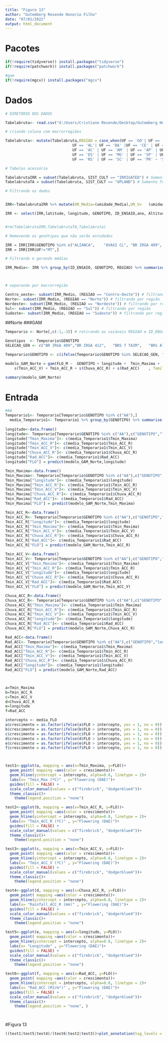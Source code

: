 ```yaml
---
title: "Figura 13"
author: "Gutemberg Resende Honorio Filho"
date: "07/01/2022"
output: html_document
---
```

# Pacotes

```r

if(!require(tidyverse)) install.packages("tidyverse")
if(!require(patchwork)) install.packages("patchwork")

#gam
if(!require(mgcv)) install.packages("mgcv")
```

# Dados 



```r


# DIRETÓRIO DOS DADOS 

Tabelabruta<- read.csv("d:/Users/Cristiane Resende/Desktop/Gutemberg Honorio/Mestrado/Repositorio_4/Analise_e_modelagem_Arroz/Merge_1980_2018.csv", header = TRUE, sep = ",", stringsAsFactors = FALSE) # tabela com os dados originais

# criando coluna com macrorregiões

Tabelabruta<- mutate(Tabelabruta,REGIAO = case_when(UF == 'GO'| UF == 'DF' |UF == 'MS' | UF == 'MT' ~ 'Centro-Oeste',
                              UF == 'AL'| UF == 'BA' |UF == 'CE' | UF == 'MA' | UF == 'PB' | UF == 'PE' | UF == 'PI' | UF == 'RN' | UF == 'SE' ~ 'Nordeste',
                              UF == 'AC' | UF == 'AM' | UF == 'AP' | UF == 'PA' | UF == 'RO' | UF == 'RR' | UF == 'TO' ~ 'Norte',
                              UF == 'ES' | UF == 'MG' | UF == 'SP' | UF == 'RJ' ~ 'Sudeste',
                              UF == 'RS' | UF == 'SC' | UF == 'PR' ~ 'Sul'))

# Tabelas acessório

TabelabrutaIRR = subset(Tabelabruta, SIST_CULT == "IRRIGATED") # Somente Irrigado
TabelabrutaTA = subset(Tabelabruta, SIST_CULT == "UPLAND") # Somente Terras altas

# Filtrando os dados


IRR<-TabelabrutaIRR %>% mutate(UR_Media=(umidade_Media),UR_V=	(umidade_V), UR_fld_m=	(umidade_fld_m),	UR_R=	(umidade_R), Graus_dia_ciclo=(graus_dia_ciclo), Graus_dia_FLO=(graus_dia_FLO+graus_dia_IP))

IRR <- select(IRR,latitude, longitude, GENOTIPO, ID_ENSAIO,ano, Altitude, REGIAO, UF, FLO_E, Tmax_Maxima ,Tmax_fld_m ,	Tmax_R,	Tmax_ACC_R, Tmax_Minima,	Tmax_Media,Tmax_V ,Tmax_ACC_V,	Tmin_Maxima,Tmin_Minima ,	Tmin_Media ,	Tmin_V ,	Tmin_ACC_V , Tmin_fld_m ,	Tmin_R,	Tmin_ACC_R , Chuva_ACC ,	Chuva_ACC_V, Chuva_ACC_R, Rad_ACC_R ,	Rad_ACC ,	Rad_ACC_V, UR_Media, UR_V, UR_fld_m,	UR_R, Graus_dia_ciclo, Graus_dia_FLO, ano)


#rm(TabelabrutaIRR,TabelabrutaTA,Tabelabruta)

# Removendo os genótipos que não serão estudados

IRR = IRR[IRR$GENOTIPO %in% c("ALIANCA",	"AVAXI CL",	"BR IRGA 409",	"BR IRGA 410",	"BR IRGA 412",	"BR IRGA 414",	"BRS 7 TAIM",	"BRS A701 CL",	"BRS A702 CL",	"BRS A704",	"BRS ALVORADA",	"BRS BIGUA",	"BRS CATIANA",	"BRS CIRAD 302",	"BRS FORMOSO",	"BRS FRONTEIRA",	"BRS GUARA",	"BRS JABURU",	"BRS JACANA",	"BRS PAMPA",	"BRS PAMPEIRA",	"BRS PELOTA",	"BRS QUERENCIA",	"BRS SINUELO CL",	"BRS TROPICAL",	"BRSMG RUBELITA",	"CICA 8",	"CT8452",	"DIAMANTE",	"EEA34",	"EMPASC 101",	"EMPASC 102",	"EPAGRI 108",	"EPAGRI 109",	"EPAGRI97-01",	"EPAGRI97-05",	"EPAGRI97-06",	"H6",	"H7 CL",	"IAC1289",	"IAC1298",	"IAC1299",	"IAC1307",	"IAC1311",	"IAPAR 58",	"IRGA 417",	"IRGA 422 CL",	"IRGA 424",	"IRGA 424 RI",	"IRGA 425",	"IRGA 426",	"IRGA 427",	"IRGA 428",	"IRGA 429",	"IRGA 430",	"IRGA97-05",	"IRGA97-10",	"IRGA97-11",	"IRGA97-28",	"JAVAE",	"JEQUITIBA",	"MARAJO",	"METICA 1",	"MOXOTO",	"OUROMINAS",	"PR267",	"PR268",	"PR306",	"PR331",	"PR349",	"PR380",	"PR498",	"PR631",	"PR67",	"PUITA INTA CL",	"RORAIMA",	"SAO FRANCISCO",	"SC138",	"SC173",	"SC237",	"SC240",	"SC250",	"SCS 112",	"SCS 114 ANDOSAN",	"SCS 116 SATORU",	"SCS 121 CL",	"SCSBRS 111",	"SCSBRS 113 TIO TAKA",	"SCSBRS PIRACEMA",	"SG11551",	"URUCUI"),]
IRR = IRR[IRR$UF!="MT",]

# Filtrando e gerando médias

IRR_Medio<- IRR %>% group_by(ID_ENSAIO, GENOTIPO, REGIAO) %>% summarise(  FLO_M= mean(FLO_E),  latitude= mean(latitude), longitude = mean(longitude), Altitude = mean(Altitude), Tmax_Maxima = mean(Tmax_Maxima) ,Tmax_fld_m = mean(Tmax_fld_m ),	Tmax_R= mean( Tmax_R),	Tmax_ACC_R= mean(Tmax_ACC_R ), Tmax_Minima= mean(Tmax_Minima ),	Tmax_Media= mean( Tmax_Media),Tmax_V = mean(Tmax_V ),Tmax_ACC_V= mean(Tmax_ACC_V ),	Tmin_Maxima= mean(Tmin_Maxima ),Tmin_Minima = mean(Tmin_Minima ),	Tmin_Media = mean(Tmin_Media ),	Tmin_V = mean(Tmin_V ),	Tmin_ACC_V = mean(Tmin_ACC_V ), Tmin_fld_m = mean( Tmin_fld_m),	Tmin_R= mean(Tmin_R ),	Tmin_ACC_R = mean(Tmin_ACC_R ), Chuva_ACC = mean(Chuva_ACC ),	Chuva_ACC_V= mean(Chuva_ACC_V ), Chuva_ACC_R= mean(Chuva_ACC_R ), Rad_ACC_R = mean(Rad_ACC_R ),	Rad_ACC = mean(Rad_ACC ),	Rad_ACC_V= mean(Rad_ACC_V ), UR_Media= mean( UR_Media), UR_V= mean( UR_V), UR_fld_m= mean(UR_fld_m ),	UR_R= mean(UR_R ), Graus_dia_ciclo= mean(Graus_dia_ciclo ), Graus_dia_FLO= mean(Graus_dia_FLO ))



# separando por macrorregião

Centro_oeste<- subset(IRR_Medio, (REGIAO == "Centro-Oeste")) # filtrando por região
Norte<- subset(IRR_Medio, (REGIAO == "Norte")) # filtrando por região
Nordeste<- subset(IRR_Medio, (REGIAO == "Nordeste")) # filtrando por região
Sul<- subset(IRR_Medio, (REGIAO == "Sul")) # filtrando por região
Sudeste<- subset(IRR_Medio, (REGIAO == "Sudeste")) # filtrando por região

```

##Norte
###GAM
```r
Temporario <- Norte[,c(-1,-3)] # retirando as vaiáveis REGIAO e ID_ENSAIO

Genotipos  <- Temporario$GENOTIPO
SELECAO_GEN <- c("BR IRGA 409","BR IRGA 412",	"BRS 7 TAIM",	"BRS A702 CL",	"BRS BIGUA",	"BRS FRONTEIRA",	"BRS JABURU",	"BRS JACANA",	"BRS PELOTA",	"BRS TROPICAL",	"BRSMG RUBELITA",	"DIAMANTE",	"EPAGRI 108",	"EPAGRI 109",	"IRGA 424 RI",	"IRGA 425",	"IRGA 428",	"IRGA 429",	"JEQUITIBA",	"PR306",	"PR349",	"PUITA INTA CL",	"RORAIMA",	"SC173",	"SC237",	"SC240",	"SC250",	"SCS 112",	"SCS 114 ANDOSAN",	"SCS 116 SATORU",	"SCS 121 CL",	"SCSBRS 111",	"SCSBRS PIRACEMA",	"URUCUI", "PR67", "IAC1289")

Temporario$GENOTIPO <- c(ifelse(Temporario$GENOTIPO %in% SELECAO_GEN, "AA" , Genotipos))

modelo_GAM_Norte = gam(FLO_M ~  GENOTIPO + longitude +  Tmin_Maxima + 
    s(Tmin_ACC_V) + Tmin_ACC_R + s(Chuva_ACC_R) + s(Rad_ACC)	, family = gaussian, data = Temporario)

summary(modelo_GAM_Norte)
```

# Entrada
```r
#AA
Temporario1<- Temporario[Temporario$GENOTIPO %in% c("AA"),]
  media_Temporario1<- Temporario1 %>% group_by(GENOTIPO) %>% summarise(longitude = mean(longitude), Tmin_Maxima=mean(Tmin_Maxima),   Tmin_ACC_R= mean(Tmin_ACC_R),Tmin_ACC_V = mean(Tmin_ACC_V),Chuva_ACC_R=mean(Chuva_ACC_R), Rad_ACC = mean(Rad_ACC))
  
longitude<-data.frame()
longitude<- Temporario[Temporario$GENOTIPO %in% c("AA"),c("GENOTIPO","longitude", "Tmin_Maxima",   "Tmin_ACC_R","Tmin_ACC_V","Chuva_ACC_R", "Rad_ACC")]
longitude["Tmin_Maxima"]<- c(media_Temporario1$Tmin_Maxima)
longitude["Tmin_ACC_R"]<- c(media_Temporario1$Tmin_ACC_R)
longitude["Tmin_ACC_V"]<- c(media_Temporario1$Tmin_ACC_V)
longitude["Chuva_ACC_R"]<- c(media_Temporario1$Chuva_ACC_R)
longitude["Rad_ACC"]<- c(media_Temporario1$Rad_ACC)
longitude["FLO"] = predict(modelo_GAM_Norte,longitude)

Tmin_Maxima<-data.frame()
Tmin_Maxima<- Temporario[Temporario$GENOTIPO %in% c("AA"),c("GENOTIPO","longitude", "Tmin_Maxima",   "Tmin_ACC_R","Tmin_ACC_V","Chuva_ACC_R", "Rad_ACC")]
Tmin_Maxima["longitude"]<- c(media_Temporario1$longitude)
Tmin_Maxima["Tmin_ACC_R"]<- c(media_Temporario1$Tmin_ACC_R)
Tmin_Maxima["Tmin_ACC_V"]<- c(media_Temporario1$Tmin_ACC_V)
Tmin_Maxima["Chuva_ACC_R"]<- c(media_Temporario1$Chuva_ACC_R)
Tmin_Maxima["Rad_ACC"]<- c(media_Temporario1$Rad_ACC)
Tmin_Maxima["FLO"] = predict(modelo_GAM_Norte,Tmin_Maxima)

Tmin_ACC_R<-data.frame()
Tmin_ACC_R<- Temporario[Temporario$GENOTIPO %in% c("AA"),c("GENOTIPO","longitude", "Tmin_Maxima",   "Tmin_ACC_R","Tmin_ACC_V","Chuva_ACC_R", "Rad_ACC")]
Tmin_ACC_R["longitude"]<- c(media_Temporario1$longitude)
Tmin_ACC_R["Tmin_Maxima"]<- c(media_Temporario1$Tmin_Maxima)
Tmin_ACC_R["Tmin_ACC_V"]<- c(media_Temporario1$Tmin_ACC_V)
Tmin_ACC_R["Chuva_ACC_R"]<- c(media_Temporario1$Chuva_ACC_R)
Tmin_ACC_R["Rad_ACC"]<- c(media_Temporario1$Rad_ACC)
Tmin_ACC_R["FLO"] = predict(modelo_GAM_Norte,Tmin_ACC_R)

Tmin_ACC_V<-data.frame()
Tmin_ACC_V<- Temporario[Temporario$GENOTIPO %in% c("AA"),c("GENOTIPO","longitude", "Tmin_Maxima",   "Tmin_ACC_R","Tmin_ACC_V","Chuva_ACC_R", "Rad_ACC")]
Tmin_ACC_V["Tmin_Maxima"]<- c(media_Temporario1$Tmin_Maxima)
Tmin_ACC_V["Tmin_ACC_R"]<- c(media_Temporario1$Tmin_ACC_R)
Tmin_ACC_V["longitude"]<- c(media_Temporario1$longitude)
Tmin_ACC_V["Chuva_ACC_R"]<- c(media_Temporario1$Chuva_ACC_R)
Tmin_ACC_V["Rad_ACC"]<- c(media_Temporario1$Rad_ACC)
Tmin_ACC_V["FLO"] = predict(modelo_GAM_Norte,Tmin_ACC_V)

Chuva_ACC_R<-data.frame()
Chuva_ACC_R<- Temporario[Temporario$GENOTIPO %in% c("AA"),c("GENOTIPO","longitude", "Tmin_Maxima",   "Tmin_ACC_R","Tmin_ACC_V","Chuva_ACC_R", "Rad_ACC")]
Chuva_ACC_R["Tmin_Maxima"]<- c(media_Temporario1$Tmin_Maxima)
Chuva_ACC_R["Tmin_ACC_R"]<- c(media_Temporario1$Tmin_ACC_R)
Chuva_ACC_R["Tmin_ACC_V"]<- c(media_Temporario1$Tmin_ACC_V)
Chuva_ACC_R["longitude"]<- c(media_Temporario1$longitude)
Chuva_ACC_R["Rad_ACC"]<- c(media_Temporario1$Rad_ACC)
Chuva_ACC_R["FLO"] = predict(modelo_GAM_Norte,Chuva_ACC_R)

Rad_ACC<-data.frame()
Rad_ACC<- Temporario[Temporario$GENOTIPO %in% c("AA"),c("GENOTIPO","longitude", "Tmin_Maxima",   "Tmin_ACC_R","Tmin_ACC_V","Chuva_ACC_R", "Rad_ACC")]
Rad_ACC["Tmin_Maxima"]<- c(media_Temporario1$Tmin_Maxima)
Rad_ACC["Tmin_ACC_R"]<- c(media_Temporario1$Tmin_ACC_R)
Rad_ACC["Tmin_ACC_V"]<- c(media_Temporario1$Tmin_ACC_V)
Rad_ACC["Chuva_ACC_R"]<- c(media_Temporario1$Chuva_ACC_R)
Rad_ACC["longitude"]<- c(media_Temporario1$longitude)
Rad_ACC["FLO"] = predict(modelo_GAM_Norte,Rad_ACC)



a=Tmin_Maxima
b=Tmin_ACC_R
c=Tmin_ACC_V
d=Chuva_ACC_R
e=longitude
f=Rad_ACC

intercepto <- media_FLO
a$crescimento = as.factor(ifelse(a$FLO > intercepto, yes = 1, no = 0))
b$crescimento = as.factor(ifelse(b$FLO > intercepto, yes = 1, no = 0))
c$crescimento = as.factor(ifelse(c$FLO > intercepto, yes = 1, no = 0))
d$crescimento = as.factor(ifelse(d$FLO > intercepto, yes = 1, no = 0))
e$crescimento = as.factor(ifelse(e$FLO > intercepto, yes = 1, no = 0))
f$crescimento = as.factor(ifelse(f$FLO > intercepto, yes = 1, no = 0))



test1<-ggplot(a, mapping = aes(x=Tmin_Maxima, y=FLO))+
  geom_point( mapping =aes(color = crescimento))+
  geom_hline(yintercept = intercepto, alpha=0.8, linetype = 2)+
  labs(x= "Tmin_Max (ºC)" , y="Flowering (DAE)")+
  guides(fill = FALSE) +
  scale_color_manual(values = c("firebrick", "dodgerblue4"))+
  theme_classic()+
    theme(legend.position = "none")

test2<-ggplot(b, mapping = aes(x=Tmin_ACC_R, y=FLO))+
  geom_point( mapping =aes(color = crescimento))+
  geom_hline(yintercept = intercepto, alpha=0.8, linetype = 2)+
  labs(x= "Tmin_ACC_R (ºC)" , y="Flowering (DAE)")+
  guides(fill = FALSE) +
  scale_color_manual(values = c("firebrick", "dodgerblue4"))+
  theme_classic()+
    theme(legend.position = "none")

test3<-ggplot(c, mapping = aes(x=Tmin_ACC_V, y=FLO))+
  geom_point( mapping =aes(color = crescimento))+
  geom_hline(yintercept = intercepto, alpha=0.8, linetype = 2)+
  labs(x= "Tmin_ACC_V (ºC)" , y="Flowering (DAE)")+
  guides(fill = FALSE) +
  scale_color_manual(values = c("firebrick", "dodgerblue4"))+
  theme_classic()+
    theme(legend.position = "none")

test4<-ggplot(d, mapping = aes(x=Chuva_ACC_R, y=FLO))+
  geom_point( mapping =aes(color = crescimento))+
  geom_hline(yintercept = intercepto, alpha=0.8, linetype = 2)+
  labs(x= "Rainfall_ACC_R (mm)" , y="Flowering (DAE)")+
  guides(fill = FALSE) +
  scale_color_manual(values = c("firebrick", "dodgerblue4"))+
  theme_classic()+
    theme(legend.position = "none")

test5<-ggplot(e, mapping = aes(x=longitude, y=FLO))+
  geom_point( mapping =aes(color = crescimento))+
  geom_hline(yintercept = intercepto, alpha=0.8, linetype = 2)+
  labs(x= "Longitude" , y="Flowering (DAE)")+
  guides(fill = FALSE) +
  scale_color_manual(values = c("firebrick", "dodgerblue4"))+
  theme_classic()+
    theme(legend.position = "none")

test6<-ggplot(f, mapping = aes(x=Rad_ACC, y=FLO))+
  geom_point( mapping =aes(color = crescimento))+
  geom_hline(yintercept = intercepto, alpha=0.8, linetype = 2)+
  labs(x= "Rad_ACC (MJ/m²)" , y="Flowering (DAE)")+
  guides(fill = FALSE) +
  scale_color_manual(values = c("firebrick", "dodgerblue4"))+
  theme_classic()+
    theme(legend.position = "none", )




```

#Figura 13

```r
((test1|test5|test4)/(test6|test2|test3))+plot_annotation(tag_levels = 'A', tag_prefix = '(', tag_suffix = ')')+  plot_annotation (  caption =  '--- Flowering average' )
```

